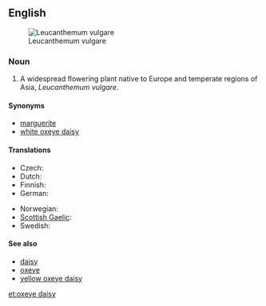 {{wikipedia}}
==English==
[[Image:Ox-eye daisy 01.jpg|thumb|right|Leucanthemum vulgare]]

===Noun===
{{en-noun|sg=[[oxeye]] [[daisy]]|oxeye daisies}}

# A widespread flowering plant native to Europe and temperate regions of Asia, ''Leucanthemum vulgare''.

====Synonyms====
*[[marguerite]]
*[[white oxeye daisy]]

====Translations====
{{trans-top|flower}}
* Czech: {{t-|cs|kopretina|f}}
* Dutch: {{t|nl|gewone margriet|m|f}}
* Finnish: {{t-|fi|päivänkakkara}}
* German: {{t-|de|Margerite|f}}
{{trans-mid}}
* Norwegian: {{t|no|prestekrage}}
* [[Scottish Gaelic]]: {{t-|gd|neòinean mòr|f|xs=Scottish Gaelic}}
* Swedish: {{t|sv|prästkrage}}
{{trans-bottom}}

====See also====
*[[daisy]]
*[[oxeye]]
*[[yellow oxeye daisy]]

[[et:oxeye daisy]]